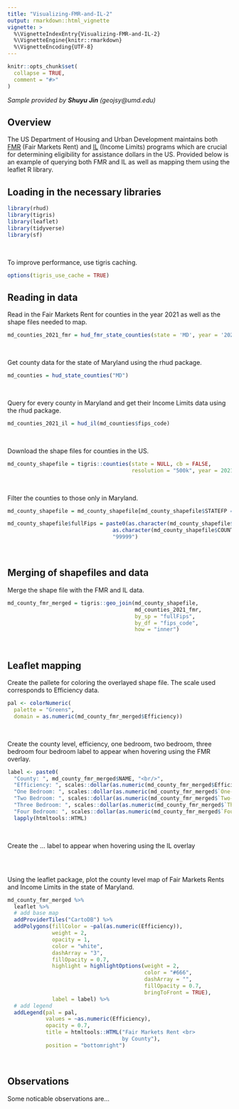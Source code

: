 ```yaml
---
title: "Visualizing-FMR-and-IL-2"
output: rmarkdown::html_vignette
vignette: >
  %\VignetteIndexEntry{Visualizing-FMR-and-IL-2}
  %\VignetteEngine{knitr::rmarkdown}
  %\VignetteEncoding{UTF-8}
---
```


```r
knitr::opts_chunk$set(
  collapse = TRUE,
  comment = "#>"
)
```

<i>Sample provided by <b>Shuyu Jin</b> (geojsy@umd.edu)</i>

## Overview

The US Department of Housing and Urban Development maintains both
[FMR](https://link-url-here.org) (Fair Markets Rent) and 
[IL](https://link-url-here.org) (Income Limits) programs which are crucial
for determining eligibility for assistance dollars in the US. Provided below is
an example of querying both FMR and IL as well as mapping them using 
the leaflet R library.

## Loading in the necessary libraries

```r
library(rhud)
library(tigris)
library(leaflet)
library(tidyverse)
library(sf)
```

<br>

To improve performance, use tigris caching.

```r
options(tigris_use_cache = TRUE)
```

## Reading in data

Read in the Fair Markets Rent for counties in the year 2021 as well as the shape
files needed to map.

```r
md_counties_2021_fmr = hud_fmr_state_counties(state = 'MD', year = '2021')
```

<br>

Get county data for the state of Maryland using the rhud package.

```r
md_counties = hud_state_counties("MD")
```

<br>

Query for every county in Maryland and get their Income Limits data using
the rhud package.

```r
md_counties_2021_il = hud_il(md_counties$fips_code)
```

<br>

Download the shape files for counties in the US.

```r
md_county_shapefile = tigris::counties(state = NULL, cb = FALSE,
                                       resolution = "500k", year = 2021)
```

<br>

Filter the counties to those only in Maryland.

```r
md_county_shapefile = md_county_shapefile[md_county_shapefile$STATEFP == 24, ]

md_county_shapefile$fullFips = paste0(as.character(md_county_shapefile$STATEFP),
                                 as.character(md_county_shapefile$COUNTYFP),
                                 "99999")
```

<br>

## Merging of shapefiles and data

Merge the shape file with the FMR and IL data.

```r
md_county_fmr_merged = tigris::geo_join(md_county_shapefile,
                                        md_counties_2021_fmr,
                                        by_sp = "fullFips",
                                        by_df = "fips_code",
                                        how = "inner")
```

<br>

## Leaflet mapping

Create the pallete for coloring the overlayed shape file. The scale used
corresponds to Efficiency data.

```r
pal <- colorNumeric(
  palette = "Greens",
  domain = as.numeric(md_county_fmr_merged$Efficiency))
```

<br>

Create the county level, efficiency, one bedroom, two bedroom, three bedroom
four bedroom label to appear when hovering using the FMR overlay.

```r
label <- paste0(
  "County: ", md_county_fmr_merged$NAME, "<br/>",
  "Efficiency: ", scales::dollar(as.numeric(md_county_fmr_merged$Efficiency)), "<br/>",
  "One Bedroom: ", scales::dollar(as.numeric(md_county_fmr_merged$`One-Bedroom`)), "<br/>",
  "Two Bedroom: ", scales::dollar(as.numeric(md_county_fmr_merged$`Two-Bedroom`)), "<br/>",
  "Three Bedroom: ", scales::dollar(as.numeric(md_county_fmr_merged$`Three-Bedroom`)), "<br/>",
  "Four Bedroom: ", scales::dollar(as.numeric(md_county_fmr_merged$`Four-Bedroom`))) %>% 
  lapply(htmltools::HTML)
```

<br>

Create the ... label to appear when hovering using the IL overlay

``` r


```

<br>

Using the leaflet package, plot the county level map of Fair Markets Rents and 
Income Limits in the state of Maryland.

```r
md_county_fmr_merged %>% 
  leaflet %>% 
  # add base map
  addProviderTiles("CartoDB") %>% 
  addPolygons(fillColor = ~pal(as.numeric(Efficiency)),
              weight = 2,
              opacity = 1,
              color = "white",
              dashArray = "3",
              fillOpacity = 0.7,
              highlight = highlightOptions(weight = 2,
                                           color = "#666",
                                           dashArray = "",
                                           fillOpacity = 0.7,
                                           bringToFront = TRUE),
              label = label) %>% 
  # add legend
  addLegend(pal = pal, 
            values = ~as.numeric(Efficiency), 
            opacity = 0.7, 
            title = htmltools::HTML("Fair Markets Rent <br> 
                                    by County"),
            position = "bottomright")
```

<br>

## Observations

Some noticable observations are...
